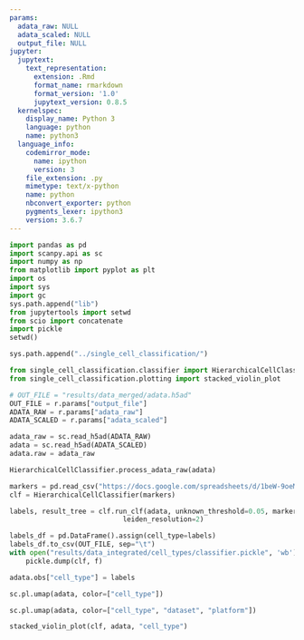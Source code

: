 ```yaml
---
params:
  adata_raw: NULL
  adata_scaled: NULL
  output_file: NULL
jupyter:
  jupytext:
    text_representation:
      extension: .Rmd
      format_name: rmarkdown
      format_version: '1.0'
      jupytext_version: 0.8.5
  kernelspec:
    display_name: Python 3
    language: python
    name: python3
  language_info:
    codemirror_mode:
      name: ipython
      version: 3
    file_extension: .py
    mimetype: text/x-python
    name: python
    nbconvert_exporter: python
    pygments_lexer: ipython3
    version: 3.6.7
---
```


```python
import pandas as pd
import scanpy.api as sc
import numpy as np
from matplotlib import pyplot as plt
import os
import sys
import gc
sys.path.append("lib")
from jupytertools import setwd
from scio import concatenate
import pickle
setwd()
```

```python
sys.path.append("../single_cell_classification/")
```

```python
from single_cell_classification.classifier import HierarchicalCellClassifier
from single_cell_classification.plotting import stacked_violin_plot
```

```python
# OUT_FILE = "results/data_merged/adata.h5ad"
OUT_FILE = r.params["output_file"]
ADATA_RAW = r.params["adata_raw"]
ADATA_SCALED = r.params["adata_scaled"]
```

```python
adata_raw = sc.read_h5ad(ADATA_RAW)
adata = sc.read_h5ad(ADATA_SCALED)
adata.raw = adata_raw
```

```python
HierarchicalCellClassifier.process_adata_raw(adata)
```

```python
markers = pd.read_csv("https://docs.google.com/spreadsheets/d/1beW-9oeM31P50NFvNLVvsdXlfh_tOjsmIrnwV2ZlxDU/gviz/tq?tqx=out:csv&sheet=selected")
clf = HierarchicalCellClassifier(markers)
```

```python
labels, result_tree = clf.run_clf(adata, unknown_threshold=0.05, marker_thres=.5, cluster_threshold=.5,
                            leiden_resolution=2)
```

```python
labels_df = pd.DataFrame().assign(cell_type=labels)
labels_df.to_csv(OUT_FILE, sep="\t")
with open("results/data_integrated/cell_types/classifier.pickle", 'wb') as f:
    pickle.dump(clf, f)
```

```python
adata.obs["cell_type"] = labels
```

```python
sc.pl.umap(adata, color=["cell_type"])
```

```python
sc.pl.umap(adata, color=["cell_type", "dataset", "platform"])
```

```python
stacked_violin_plot(clf, adata, "cell_type")
```
